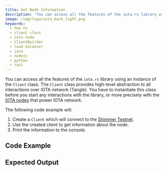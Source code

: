 ```yaml
---
title: Get Node Information
description: 'You can access all the features of the iota.rs library using an instance of the Client class. The Client class provides high-level abstraction to all interactions over IOTA network (Tangle).'
image: /img/logo/iota_mark_light.png
keywords:
  - how to
  - client class
  - iota node
  - ClientBuilder
  - load balancer
  - java
  - nodejs
  - python
  - rust
---
```



You can access all the features of the `iota.rs` library using an instance of the `Client` class. The `Client` class
provides high-level abstraction to all interactions over IOTA network (Tangle). You have to instantiate this class
before you start any interactions with the library, or more precisely with the
[IOTA nodes](https://wiki.iota.org/chrysalis-docs/node_software) that power IOTA network.

The following code example will:

1. Create a `Client` which will connect to the [Shimmer Testnet](https://api.testnet.shimmer.network).
2. Use the created client to get information about the node.
3. Print the information to the console.

<IotaJs exampleURL='https://wiki.iota.org/iota.js/how_tos/simple' />

## Code Example

<Tabs groupId='language'>
  <TabItem value='rust' label='Rust'>
    <RustCode />
  </TabItem>
  <TabItem value='nodejs' label='Nodejs'>
    <NodejsCode />
  </TabItem>
  <TabItem value='python' label='Python'>
    <PythonCode />
  </TabItem>
  <TabItem value='java' label='Java'>
    <JavaCode />
  </TabItem>
</Tabs>

## Expected Output

<Tabs groupId='language'>
  <TabItem value='rust' label='Rust'>
    <RustOutput />
  </TabItem>
  <TabItem value='nodejs' label='Nodejs'>
    <NodejsOutput />
  </TabItem>
  <TabItem value='python' label='Python'>
    <PythonOutput />
  </TabItem>
  <TabItem value='java' label='Java'>
    <JavaOutput />
  </TabItem>
</Tabs>
